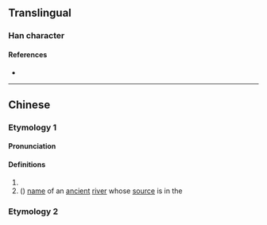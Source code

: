 {{character info/new}}
==Translingual==

===Han character===
{{Han char|rn=85|rad=水|as=05|sn=8|four=|canj=EOS|ids=⿰氵乍}}

====References====
* {{Han ref|kx=0616.020|dkj=17281|dj=1009.160|hdz=31587.080|uh=6CCE|ud=27854}}

----

==Chinese==
{{zh-forms}}

===Etymology 1===

====Pronunciation====
{{zh-pron
|m=zé
|c=zaak6
|mc=y
|oc=y
|ma=
|cat=pn
}}

====Definitions====
{{zh-hanzi}}

# {{zh-only|瀺泎}}
# ({{zh-only|泎水}}) [[name]] of an [[ancient]] [[river]] whose [[source]] is in the {{w|Qin Mountains}}

===Etymology 2===
{{zh-see|渣|ss}}